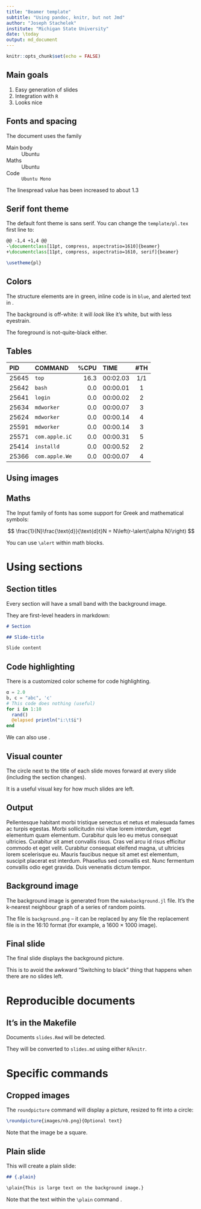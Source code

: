 ```yaml
---
title: "Beamer template"
subtitle: "Using pandoc, knitr, but not Jmd"
author: "Joseph Stachelek"
institute: "Michigan State University"
date: \today
output: md_document
---
```


```r
knitr::opts_chunk$set(echo = FALSE)
```

## Main goals

1. Easy generation of slides
2. Integration with `R`
3. Looks nice

## Fonts and spacing

The document uses the \alert{Ubuntu} family

Main body
: Ubuntu

Maths
: $\text{Ubuntu}$

Code
: `Ubuntu Mono`

The linespread value has been increased to about $1.3$

## Serif font theme

The default font theme is sans serif. You can change the `template/pl.tex` first line to:

~~~ latex
@@ -1,4 +1,4 @@
-\documentclass[11pt, compress, aspectratio=1610]{beamer}
+\documentclass[11pt, compress, aspectratio=1610, serif]{beamer}

\usetheme{pl}
~~~

## Colors

The structure elements are in green, inline code is in `blue`, and alerted text
in \alert{orange}.

The background is off-white: it will *look* like it's white, but with less
eyestrain.

The foreground is not-quite-black either.

## Tables

| PID   | COMMAND        | %CPU | TIME     | #TH |
|:------|:---------------|-----:|:---------|:---:|
| 25645 | `top`          | 16.3 | 00:02.03 | 1/1 |
| 25642 | `bash`         |  0.0 | 00:00.01 |  1  |
| 25641 | `login`        |  0.0 | 00:00.02 |  2  |
| 25634 | `mdworker`     |  0.0 | 00:00.07 |  3  |
| 25624 | `mdworker`     |  0.0 | 00:00.14 |  4  |
| 25591 | `mdworker`     |  0.0 | 00:00.14 |  3  |
| 25571 | `com.apple.iC` |  0.0 | 00:00.31 |  5  |
| 25414 | `installd`     |  0.0 | 00:00.52 |  2  |
| 25366 | `com.apple.We` |  0.0 | 00:00.07 |  4  |

## Using images

\includegraphics[width=\textwidth]{figures/density.pdf}

## Maths

The Input family of fonts has some support for Greek and mathematical symbols:

$$
\frac{1}{N}\frac{\text{d}}{\text{d}t}N = N\left(r-\alert{\alpha N}\right)
$$

You can use `\alert` within math blocks.

# Using sections

## Section titles

Every section will have a small band with the background image.

They are first-level headers in markdown:

~~~ md
# Section

## Slide-title

Slide content
~~~

## Code highlighting

There is a customized color scheme for code highlighting.

~~~ julia
α = 2.0
b, c = "abc", 'c'
# This code does nothing (useful)
for i in 1:10
  rand()
  @elapsed println("i:\t$i")
end
~~~

We can also use \alert{unicode characters}.

## Visual counter

The circle next to the title of each slide moves forward at every slide
(including the section changes).

It is a useful visual key for how much slides are left.

## Output

Pellentesque habitant morbi tristique senectus et netus et malesuada fames ac
turpis egestas. Morbi sollicitudin nisi vitae lorem interdum, eget elementum
quam elementum. Curabitur quis leo eu metus consequat ultricies. Curabitur sit
amet convallis risus. Cras vel arcu id risus efficitur commodo et eget velit.
Curabitur consequat eleifend magna, ut ultricies lorem scelerisque eu. Mauris
faucibus neque sit amet est elementum, suscipit placerat est interdum. Phasellus
sed convallis est. Nunc fermentum convallis odio eget gravida. Duis venenatis
dictum tempor.

## Background image

The background image is generated from the `makebackground.jl` file. It's the
k-nearest neighbour graph of a series of random points.

The file is `background.png` -- it can be replaced by any file \alert{as long
as} the replacement file is in the 16:10 format (for example, a 1600 $\times$
1000 image).

## Final slide

The final slide displays the background picture.

This is to avoid the awkward "Switching to black" thing that happens when there
are no slides left.

# Reproducible documents

## It's in the Makefile

Documents `slides.Rmd` will be detected.

They will be converted to `slides.md` using either `R`/`knitr`.

# Specific commands

## Cropped images

\begincols
\column{0.68\textwidth}

The `roundpicture` command will display a picture, resized to fit into a circle:

~~~ latex
\roundpicture{images/nb.png}{Optional text}
~~~

Note that the image \alert{must} be a square.

\hfill\column{0.28\textwidth}

\roundpicture{images/nb.png}{}

\stopcols

## Plain slide

This will create a plain slide:

~~~ markdown
## {.plain}

\plain{This is large text on the background image.}
~~~

Note that the text within the `\plain` command \alert{must be \LaTeX}.

## {.plain}
\plain{This is large text on the background image.}

